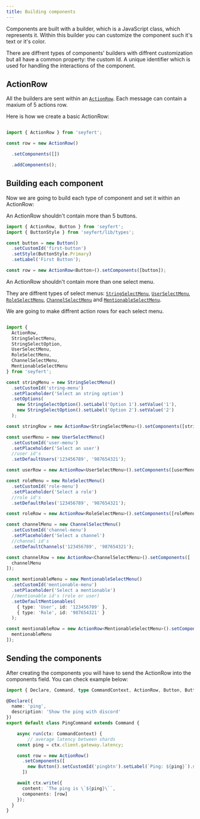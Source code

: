 ```yaml
---
title: Building components
---
```



Components are built with a builder, which is a JavaScript class, which represents it. Within this builder you can customize the component such it's text or it's color.

There are diffrent types of components' builders with diffrent customization but all have a common property: the custom Id. A unique identifier which is used for handling the interactions of the component.

## ActionRow

All the builders are sent within an [`ActionRow`](/api/classes/actionrow). Each message can contain a maxium of 5 actions row.

Here is how we create a basic ActionRow:

```ts {"Set all the components within this ActionRow": 4-5} {"Add components to the ActionRow": 6-7} showLineNumbers copy

import { ActionRow } from 'seyfert';

const row = new ActionRow()

  .setComponents([])

  .addComponents();

```

## Building each component

Now we are going to build each type of component and set it within an ActionRow:

<Tabs>
<TabItem label="Buttons">

An ActionRow shouldn't contain more than 5 buttons.

```ts showLineNumbers copy
import { ActionRow, Button } from 'seyfert';
import { ButtonStyle } from 'seyfert/lib/types';

const button = new Button()
  .setCustomId('first-button')
  .setStyle(ButtonStyle.Primary)
  .setLabel('First Button');

const row = new ActionRow<Button>().setComponents([button]);

```
</TabItem>
<TabItem label="Select Menus">

An ActionRow shouldn't contain more than one select menu.

They are diffrent types of select menus: [`StringSelectMenu`](/api/classes/stringselectmenu), [`UserSelectMenu`](/api/classes/userselectmenu), [`RoleSelectMenu`](/api/classes/roleselectmenu), [`ChannelSelectMenu`](/api/classes/channelselectmenu) and [`MentionableSelectMenu`](/api/classes/mentionableselectmenu). 

We are going to make diffrent action rows for each select menu. 


```ts {"String select menu": 10-19} {"User select menu": 20-27} {"Role select menu": 28-35} {"Channel select menu": 36-45} {"Mentionable select menu": 46-58} showLineNumbers copy

import {
  ActionRow,
  StringSelectMenu,
  StringSelectOption,
  UserSelectMenu,
  RoleSelectMenu,
  ChannelSelectMenu,
  MentionableSelectMenu
} from 'seyfert';

const stringMenu = new StringSelectMenu()
  .setCustomId('string-menu')
  .setPlaceholder('Select an string option')
  .setOptions(
    new StringSelectOption().setLabel('Option 1').setValue('1'),
    new StringSelectOption().setLabel('Option 2').setValue('2')
  );

const stringRow = new ActionRow<StringSelectMenu>().setComponents([stringMenu]);

const userMenu = new UserSelectMenu()
  .setCustomId('user-menu')
  .setPlaceholder('Select an user')
  //user id's
  .setDefaultUsers('123456789', '987654321');

const userRow = new ActionRow<UserSelectMenu>().setComponents([userMenu]);

const roleMenu = new RoleSelectMenu()
  .setCustomId('role-menu')
  .setPlaceholder('Select a role')
  //role id's
  .setDefaultRoles('123456789', '987654321');

const roleRow = new ActionRow<RoleSelectMenu>().setComponents([roleMenu]);

const channelMenu = new ChannelSelectMenu()
  .setCustomId('channel-menu')
  .setPlaceholder('Select a channel')
  //channel id's
  .setDefaultChannels('123456789', '987654321');

const channelRow = new ActionRow<ChannelSelectMenu>().setComponents([
  channelMenu
]);

const mentionableMenu = new MentionableSelectMenu()
  .setCustomId('mentionable-menu')
  .setPlaceholder('Select a mentionable')
  //mentionable id's (role or user)
  .setDefaultMentionables(
    { type: 'User', id: '123456789' },
    { type: 'Role', id: '987654321' }
  );

const mentionableRow = new ActionRow<MentionableSelectMenu>().setComponents([
  mentionableMenu
]);

```

</TabItem>

</Tabs>

## Sending the components

After creating the components you will have to send the ActionRow into the components field. You can check example below:

```ts {13-16,20} showLineNumbers copy
import { Declare, Command, type CommandContext, ActionRow, Button, ButtonStyle } from 'seyfert';

@Declare({
  name: 'ping',
  description: 'Show the ping with discord'
})
export default class PingCommand extends Command {

	async run(ctx: CommandContext) {
		// average latency between shards
    const ping = ctx.client.gateway.latency;

    const row = new ActionRow()
      .setComponents([
        new Button().setCustomId('pingbtn').setLabel(`Ping: ${ping}`).setStyle(ButtonStyle.Primary)
      ])

    await ctx.write({
      content: `The ping is \`${ping}\``,
      components: [row]
    });
  }
}
```